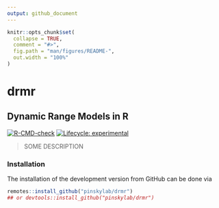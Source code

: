 ```yaml
---
output: github_document
---
```


<!-- README.md is generated from README.Rmd. Please edit that file -->

```r
knitr::opts_chunk$set(
  collapse = TRUE,
  comment = "#>",
  fig.path = "man/figures/README-",
  out.width = "100%"
)
```

# drmr

## **D**ynamic **R**ange **M**odels in **R**

<!-- badges: start -->
[![R-CMD-check](https://github.com/pinskylab/drmr/workflows/R-CMD-check/badge.svg)](https://github.com/pinskylab/drmr/actions)
[![Lifecycle: experimental](https://img.shields.io/badge/lifecycle-experimental-orange.svg)](https://lifecycle.r-lib.org/articles/stages.html#experimental)
<!-- badges: end -->

<!-- [![CRAN status](https://www.r-pkg.org/badges/version/smile)](https://CRAN.R-project.org/package=smile) -->
<!-- [![Downloads](https://cranlogs.r-pkg.org/badges/grand-total/smile)](https://CRAN.R-project.org/package=smile) -->

> SOME DESCRIPTION

### Installation

The installation of the development version from GitHub can be done via
```r
remotes::install_github("pinskylab/drmr")
## or devtools::install_github("pinskylab/drmr")
```
